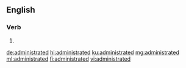 ==English==

===Verb===
{{head|en|verb form}}

# {{en-past of|administrate}}

[[de:administrated]]
[[hi:administrated]]
[[ku:administrated]]
[[mg:administrated]]
[[ml:administrated]]
[[fi:administrated]]
[[vi:administrated]]